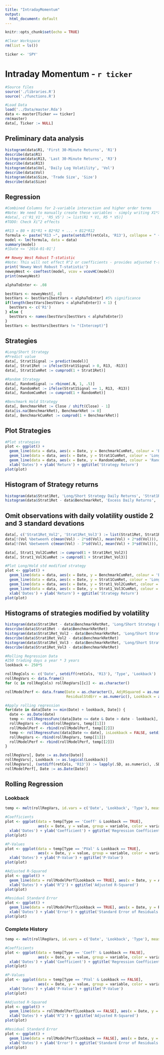 ```yaml
---
title: "IntradayMomentum"
output:
  html_document: default
---
```


```r
knitr::opts_chunk$set(echo = TRUE)
```

```r
#Clear Workspace
rm(list = ls())

ticker <- 'SPY'
```

# Intraday Momentum - `r ticker`

```r
#Source files
source('./libraries.R')
source('./functions.R')
```

```r
#Load Data
load('../Data/master.Rda')
data <- master[Ticker == ticker]
rm(master)
data[, Ticker := NULL]
```

## Preliminary data analysis
```r
histogram(data$R1, 'First 30-Minute Returns', 'R1')
describe(data$R1)
histogram(data$R13, 'Last 30-Minute Returns', 'R3')
describe(data$R13)
histogram(data$Vol, 'Daily Log Volatility', 'Vol')
describe(data$Vol)
histogram(data$Size, 'Trade Size', 'Size')
describe(data$Size)
```

## Regression
```r
#Combined Columns for 2-variable interaction and higher order terms
#Note: We need to manually create these variables - simply writing X1*X2 in formula won't work
#data[, c('R1_V1', 'R5_V5') := list(R1 * V1, R5 * V5)]
#TODO: Check Xi^2 effects

#R13 = B0 + B1*R1 + B2*R2 + ... + B12*R12
formula <- paste("R13 ~", paste(setdiff(retCols, 'R13'), collapse = " + "))
model <- lm(formula, data = data)
summary(model)
#[Date <= '2014-01-01']

## Newey West Robust T-statistic
#Note: This will not effect R^2 or coefficients - provides adjusted t-statistic
print('Newey West Robust T-statistic')
neweyWest <- coeftest(model, vcov = vcovHC(model))
print(neweyWest)

alphaToEnter <- .08

bestVars <- neweyWest[, 4]
bestVars <- bestVars[bestVars < alphaToEnter] #5% significance
if(length(bestVars[bestVars < alphaToEnter]) < 1) {
  bestVars <- c('R1')
} else {
  bestVars <- names(bestVars[bestVars < alphaToEnter])
}
bestVars <- bestVars[bestVars != "(Intercept)"]
```

## Strategies
```r
#Long/Short Strategy
#Predict value
data[, Strat1Signal := predict(model)]
data[, Strat1Ret := ifelse(Strat1Signal > 0, R13, -R13)]
data[, Strat1CumRet := cumprod(1 + Strat1Ret)]

#Random Strategy
data[, RandomSignal := rbinom(.N, 1, .5)]
data[, RandomRet := ifelse(Strat1Signal == 1, R13, -R13)]
data[, RandomCumRet := cumprod(1 + RandomRet)]

#Benchmark Hold Strategy
data[, BenchmarkRet := Close / shift(Close) - 1]
data[is.na(BenchmarkRet), BenchmarkRet := 0]
data[, BenchmarkCumRet := cumprod(1 + BenchmarkRet)]
```

## Plot Strategies
```r
#Plot strategies
plot <- ggplot() +
  geom_line(data = data, aes(x = Date, y = BenchmarkCumRet, colour = 'Benchmark Long Strategy')) + 
  geom_line(data = data, aes(x = Date, y = Strat1CumRet, colour = 'Long/Short Strategy')) + 
  geom_line(data = data, aes(x = Date, y = RandomCumRet, colour = 'Random Strategy')) + 
  xlab('Dates') + ylab('Return') + ggtitle('Strategy Return')
plot(plot)
```

## Histogram of Strategy returns
```r
histogram(data$Strat1Ret, 'Long/Short Strategy Daily Returns', 'Strat1Ret')
histogram(data$Strat1Ret - data$BenchmarkRet, 'Excess Daily Returns', 'Excess Returns')
```

## Omit observations with daily volatility oustide 2 and 3 standard devations
```r
data[, c('Strat1Ret_Vol2', 'Strat1Ret_Vol3') := list(Strat1Ret, Strat1Ret)]
data[!(Vol %between% c(mean(Vol) - 2*sd(Vol), mean(Vol) + 2*sd(Vol))), Strat1Ret_Vol2 := 0]
data[!(Vol %between% c(mean(Vol) - 3*sd(Vol), mean(Vol) + 3*sd(Vol))), Strat1Ret_Vol3 := 0]

data[, Strat1_Vol2CumRet := cumprod(1 + Strat1Ret_Vol2)]
data[, Strat1_Vol3CumRet := cumprod(1 + Strat1Ret_Vol3)]

#Plot Long/Hold std modified strategy
plot <- ggplot() +
  geom_line(data = data, aes(x = Date, y = BenchmarkCumRet, colour = 'Benchmark Long Strategy')) + 
  geom_line(data = data, aes(x = Date, y = Strat1CumRet, colour = 'Long/Short Strategy')) + 
  geom_line(data = data, aes(x = Date, y = Strat1_Vol2CumRet, colour = 'Long/Short Strategy +/- 2 Std. Dev. Volatility')) + 
  geom_line(data = data, aes(x = Date, y = Strat1_Vol3CumRet, colour = 'Long/Short Strategy +/- 3 Std. Dev. Volatility')) + 
  xlab('Dates') + ylab('Return') + ggtitle('Strategy Return')
plot(plot)
```

## Histograms of strategies modified by volatility
```r
histogram(data$Strat1Ret - data$BenchmarkRetRet, 'Long/Short Strategy Daily Returns', 'Returns')
describe(data$Strat1Ret - data$BenchmarkRetRet)
histogram(data$Strat1Ret_Vol2 - data$BenchmarkRetRet, 'Long/Short Strategy (+/- 2 Std. Dev. Volatility) Excess Daily Returns', 'Returns')
describe(data$Strat1Ret_Vol2 - data$BenchmarkRetRet)
histogram(data$Strat1Ret_Vol3 - data$BenchmarkRetRet, 'Long/Short Strategy (+/- 3 Std. Dev. Volatility) Excess Daily Returns', 'Returns')
describe(data$Strat1Ret_Vol3 - data$BenchmarkRetRet)
```


```r
#Rolling Regression Data
#250 trading days a year * 3 years
lookback <- 250*5

rollRegCols <- c('Date', setdiff(retCols, 'R13'), 'Type', 'Lookback')
rollRegVars <- data.frame()
for (c in rollRegCols) rollRegVars[[c]] <- as.character()

rollModelPerf <- data.frame(Date = as.character(), AdjRSquared = as.numeric(), 
                            ResidualStdErr = as.numeric(), Lookback = as.logical(), stringsAsFactors = FALSE)

#Apply rolling regression
for(date in data[Date >= min(Date) + lookback, Date]) {
  date <- as.Date(date)
  temp <- rollRegressFunc(data[Date <= date & Date > date - lookback], isLookback = TRUE, setdiff(retCols, 'R13'))
  rollRegVars <- rbind(rollRegVars, temp[[1]])
  rollModelPerf <- rbind(rollModelPerf, temp[[2]])
  temp <- rollRegressFunc(data[Date <= date], isLookback = FALSE, setdiff(retCols, 'R13'))
  rollRegVars <- rbind(rollRegVars, temp[[1]])
  rollModelPerf <- rbind(rollModelPerf, temp[[2]])
}

rollRegVars[, Date := as.Date(Date)]
rollRegVars[, Lookback := as.logical(Lookback)]
rollRegVars[, (setdiff(retCols, 'R13')) := lapply(.SD, as.numeric), .SDcols = setdiff(retCols, 'R13')]
rollModelPerf[, Date := as.Date(Date)]
```


## Rolling Regression
### Lookback
```r
temp <- melt(rollRegVars, id.vars = c('Date', 'Lookback', 'Type'), measure.vars = bestVars) %>% data.table()

#Coefficients
plot <- ggplot(data = temp[Type == 'Coeff' & Lookback == TRUE], 
               aes(x = Date, y = value, group = variable, color = variable)) + geom_line() + 
  xlab('Dates') + ylab('Coefficient') + ggtitle('Regression Coefficients')
plot(plot)

#P-Values
plot <- ggplot(data = temp[Type == 'PVal' & Lookback == TRUE], 
               aes(x = Date, y = value, group = variable, color = variable)) + geom_line() + 
  xlab('Dates') + ylab('P-Value') + ggtitle('P-Value')
plot(plot)

#Adjusted R-Squared
plot <- ggplot() +
  geom_line(data = rollModelPerf[Lookback == TRUE], aes(x = Date, y = AdjRSquared, colour = 'R^2')) + 
  xlab('Dates') + ylab('R^2') + ggtitle('Adjusted R-Squared')
plot(plot)

#Residual Standard Error
plot <- ggplot() +
  geom_line(data = rollModelPerf[Lookback == TRUE], aes(x = Date, y = ResidualStdErr, colour = 'Error')) + 
  xlab('Dates') + ylab('Error') + ggtitle('Standard Error of Residuals')
plot(plot)
```

### Complete History
```r
temp <- melt(rollRegVars, id.vars = c('Date', 'Lookback', 'Type'), measure.vars = bestVars) %>% data.table()

#Coefficients
plot <- ggplot(data = temp[Type == 'Coeff' & Lookback == FALSE], 
               aes(x = Date, y = value, group = variable, color = variable)) + geom_line() + 
  xlab('Dates') + ylab('Coefficient') + ggtitle('Regression Coefficients')
plot(plot)

#P-Values
plot <- ggplot(data = temp[Type == 'PVal' & Lookback == FALSE], 
               aes(x = Date, y = value, group = variable, color = variable)) + geom_line() + 
  xlab('Dates') + ylab('P-Value') + ggtitle('P-Value')
plot(plot)

#Adjusted R-Squared
plot <- ggplot() +
  geom_line(data = rollModelPerf[Lookback == FALSE], aes(x = Date, y = AdjRSquared, colour = 'R^2')) + 
  xlab('Dates') + ylab('R^2') + ggtitle('Adjusted R-Squared')
plot(plot)

#Residual Standard Error
plot <- ggplot() +
  geom_line(data = rollModelPerf[Lookback == FALSE], aes(x = Date, y = ResidualStdErr, colour = 'Error')) + 
  xlab('Dates') + ylab('Error') + ggtitle('Standard Error of Residuals')
plot(plot)
```